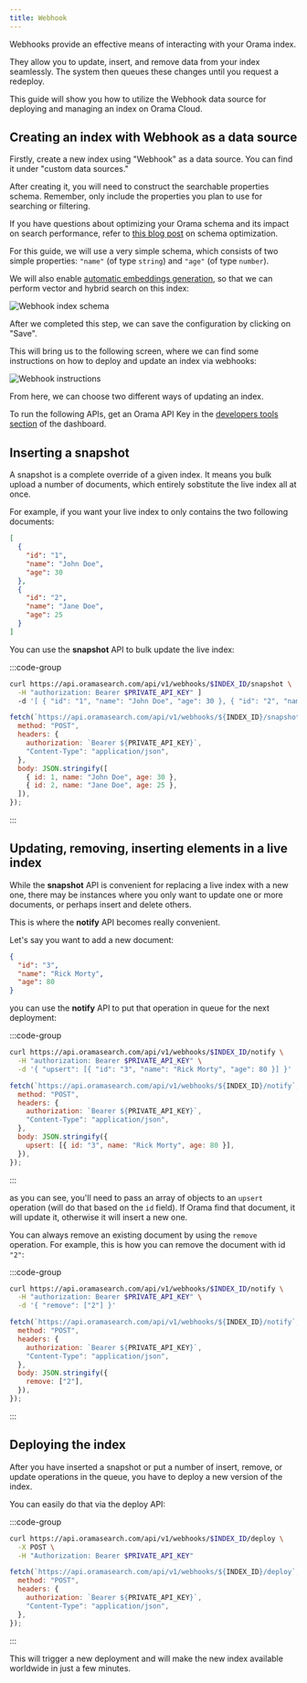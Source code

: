 ```yaml
---
title: Webhook
---
```


Webhooks provide an effective means of interacting with your Orama index.

They allow you to update, insert, and remove data from your index seamlessly. The system then queues these changes until you request a redeploy.

This guide will show you how to utilize the Webhook data source for deploying and managing an index on Orama Cloud.

## Creating an index with Webhook as a data source

Firstly, create a new index using "Webhook" as a data source. You can find it under "custom data sources."

After creating it, you will need to construct the searchable properties schema. Remember, only include the properties you plan to use for searching or filtering.

If you have questions about optimizing your Orama schema and its impact on search performance, refer to [this blog post](https://oramasearch.com/blog/optimizing-orama-schema-optimization) on schema optimization.

For this guide, we will use a very simple schema, which consists of two simple properties: `"name"` (of type `string`) and `"age"` (of type `number`).

We will also enable [automatic embeddings generation](/cloud/orama-ai/automatic-embeddings-generation), so that we can perform vector and hybrid search on this index:

<img
  src='/cloud/guides/webhook/schema.png'
  alt='Webhook index schema'
/>

After we completed this step, we can save the configuration by clicking on "Save".

This will bring us to the following screen, where we can find some instructions on how to deploy and update an index via webhooks:

<img
  src='/cloud/guides/webhook/instruction.png'
  alt='Webhook instructions'
/>

From here, we can choose two different ways of updating an index.

To run the following APIs, get an Orama API Key in the [developers tools section](https://cloud.oramasearch.com/developer-tools) of the dashboard.

## Inserting a snapshot

A snapshot is a complete override of a given index. It means you bulk upload a number of documents, which entirely sobstitute the live index all at once.

For example, if you want your live index to only contains the two following documents:

```json
[
  {
    "id": "1",
    "name": "John Doe",
    "age": 30
  },
  {
    "id": "2",
    "name": "Jane Doe",
    "age": 25
  }
]
```

You can use the **snapshot** API to bulk update the live index:

:::code-group

```bash [cURL]
curl https://api.oramasearch.com/api/v1/webhooks/$INDEX_ID/snapshot \
  -H "authorization: Bearer $PRIVATE_API_KEY" ]
  -d '[ { "id": "1", "name": "John Doe", "age": 30 }, { "id": "2", "name": "Jane Doe", "age": 25 } ]'
```

```js [JavaScript]
fetch(`https://api.oramasearch.com/api/v1/webhooks/${INDEX_ID}/snapshot`, {
  method: "POST",
  headers: {
    authorization: `Bearer ${PRIVATE_API_KEY}`,
    "Content-Type": "application/json",
  },
  body: JSON.stringify([
    { id: 1, name: "John Doe", age: 30 },
    { id: 2, name: "Jane Doe", age: 25 },
  ]),
});
```

:::

## Updating, removing, inserting elements in a live index

While the **snapshot** API is convenient for replacing a live index with a new one, there may be instances where you only want to update one or more documents, or perhaps insert and delete others.

This is where the **notify** API becomes really convenient.

Let's say you want to add a new document:

```json
{
  "id": "3",
  "name": "Rick Morty",
  "age": 80
}
```

you can use the **notify** API to put that operation in queue for the next deployment:

:::code-group

```bash [cURL]
curl https://api.oramasearch.com/api/v1/webhooks/$INDEX_ID/notify \
  -H "authorization: Bearer $PRIVATE_API_KEY" \
  -d '{ "upsert": [{ "id": "3", "name": "Rick Morty", "age": 80 }] }'
```

```js [JavaScript]
fetch(`https://api.oramasearch.com/api/v1/webhooks/${INDEX_ID}/notify`, {
  method: "POST",
  headers: {
    authorization: `Bearer ${PRIVATE_API_KEY}`,
    "Content-Type": "application/json",
  },
  body: JSON.stringify({
    upsert: [{ id: "3", name: "Rick Morty", age: 80 }],
  }),
});
```

:::

as you can see, you'll need to pass an array of objects to an `upsert` operation (will do that based on the `id` field). If Orama find that document, it will update it, otherwise it will insert a new one.

You can always remove an existing document by using the `remove` operation. For example, this is how you can remove the document with id `"2"`:

:::code-group

```bash [cURL]
curl https://api.oramasearch.com/api/v1/webhooks/$INDEX_ID/notify \
  -H "authorization: Bearer $PRIVATE_API_KEY" \
  -d '{ "remove": ["2"] }'
```

```js [JavaScript]
fetch(`https://api.oramasearch.com/api/v1/webhooks/${INDEX_ID}/notify`, {
  method: "POST",
  headers: {
    authorization: `Bearer ${PRIVATE_API_KEY}`,
    "Content-Type": "application/json",
  },
  body: JSON.stringify({
    remove: ["2"],
  }),
});
```

:::

## Deploying the index

After you have inserted a snapshot or put a number of insert, remove, or update operations in the queue, you have to deploy a new version of the index.

You can easily do that via the deploy API:

:::code-group

```bash [cURL]
curl https://api.oramasearch.com/api/v1/webhooks/$INDEX_ID/deploy \
  -X POST \
  -H "Authorization: Bearer $PRIVATE_API_KEY"
```

```js [JavaScript]
fetch(`https://api.oramasearch.com/api/v1/webhooks/${INDEX_ID}/deploy`, {
  method: "POST",
  headers: {
    authorization: `Bearer ${PRIVATE_API_KEY}`,
    "Content-Type": "application/json",
  },
});
```

:::

This will trigger a new deployment and will make the new index available worldwide in just a few minutes.
